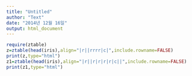 ```yaml
---
title: "Untitled"
author: "Text"
date: "2014년 12월 16일"
output: html_document
---
```


```r
require(ztable)
z=ztable(head(iris),align="|r||rrrr|c|",include.rowname=FALSE)
print(z,type="html")
z1=ztable(head(iris),align="|r||r|r|r|r|c||",include.rowname=FALSE)
print(z1,type="html")

```

